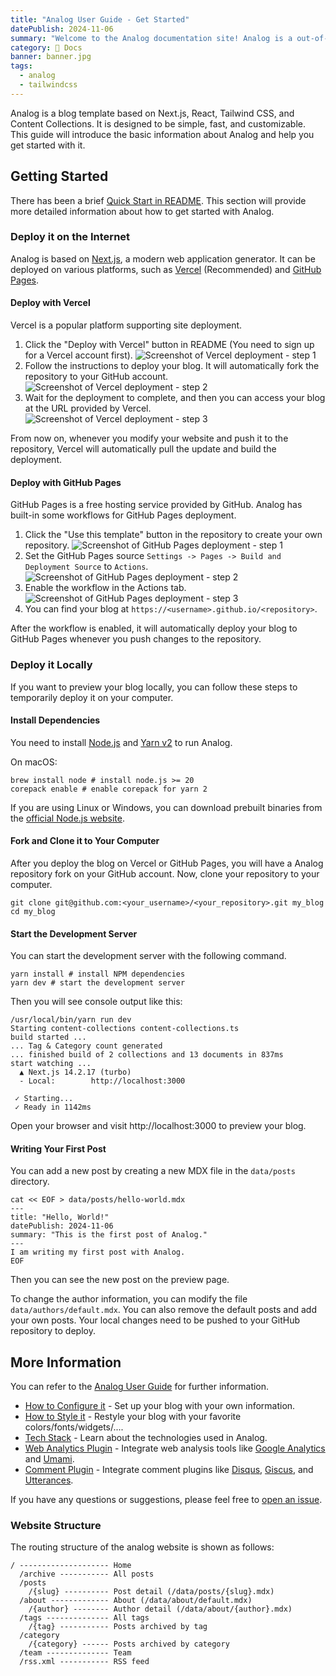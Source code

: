 ```yaml
---
title: "Analog User Guide - Get Started"
datePublish: 2024-11-06
summary: "Welcome to the Analog documentation site! Analog is a out-of-the-box feature-rich blog template. This guide will help you get started with Analog."
category: 🌈 Docs
banner: banner.jpg
tags:
  - analog
  - tailwindcss
---
```


Analog is a blog template based on Next.js, React, Tailwind CSS, and Content Collections. It is designed to be simple, fast, and customizable.
This guide will introduce the basic information about Analog and help you get started with it.

## Getting Started

There has been a brief [Quick Start in README](https://github.com/zhutmost/analog-blog-starter).
This section will provide more detailed information about how to get started with Analog.

### Deploy it on the Internet

Analog is based on [Next.js](https://nextjs.org/docs), a modern web application generator.
It can be deployed on various platforms, such as [Vercel](https://vercel.com/docs) (Recommended) and [GitHub Pages](https://docs.github.com/en/pages).

#### Deploy with Vercel

Vercel is a popular platform supporting site deployment.

1. Click the "Deploy with Vercel" button in README (You need to sign up for a Vercel account first).
  ![Screenshot of Vercel deployment - step 1](vercel-button.png "Click the Vercel button on README")
2. Follow the instructions to deploy your blog. It will automatically fork the repository to your GitHub account.
  ![Screenshot of Vercel deployment - step 2](vercel-setup.png "Create a Vercel project")
3. Wait for the deployment to complete, and then you can access your blog at the URL provided by Vercel.
  ![Screenshot of Vercel deployment - step 3](vercel-deployed.png "Access your blog from Vercel dashboard")

From now on, whenever you modify your website and push it to the repository, Vercel will automatically pull the update and build the deployment.

#### Deploy with GitHub Pages

GitHub Pages is a free hosting service provided by GitHub. Analog has built-in some workflows for GitHub Pages deployment.

1. Click the "Use this template" button in the repository to create your own repository.
  ![Screenshot of GitHub Pages deployment - step 1](github-pages-template.png "Click \"Use this template\" on GitHub")
2. Set the GitHub Pages source `Settings -> Pages -> Build and Deployment Source` to `Actions`.
  ![Screenshot of GitHub Pages deployment - step 2](github-pages-source.png "Set up GitHub Pages source")
3. Enable the workflow in the Actions tab.
  ![Screenshot of GitHub Pages deployment - step 3](github-pages-actions.png "Enable the workflow in Actions")
4. You can find your blog at `https://<username>.github.io/<repository>`.

After the workflow is enabled, it will automatically deploy your blog to GitHub Pages whenever you push changes to the repository.

### Deploy it Locally

If you want to preview your blog locally, you can follow these steps to temporarily deploy it on your computer.

#### Install Dependencies

You need to install [Node.js](https://nodejs.org/en) and [Yarn v2](https://yarnpkg.com/getting-started) to run Analog.

On macOS:

```shell
brew install node # install node.js >= 20
corepack enable # enable corepack for yarn 2
```

If you are using Linux or Windows, you can download prebuilt binaries from the [official Node.js website](https://nodejs.org/en/download/prebuilt-binaries).

#### Fork and Clone it to Your Computer

After you deploy the blog on Vercel or GitHub Pages, you will have a Analog repository fork on your GitHub account.
Now, clone your repository to your computer.

```shell
git clone git@github.com:<your_username>/<your_repository>.git my_blog
cd my_blog
```

#### Start the Development Server

You can start the development server with the following command.

```shell
yarn install # install NPM dependencies
yarn dev # start the development server
```

Then you will see console output like this:

```
/usr/local/bin/yarn run dev
Starting content-collections content-collections.ts
build started ...
... Tag & Category count generated
... finished build of 2 collections and 13 documents in 837ms
start watching ...
  ▲ Next.js 14.2.17 (turbo)
  - Local:        http://localhost:3000

 ✓ Starting...
 ✓ Ready in 1142ms
```

Open your browser and visit http://localhost:3000 to preview your blog.

#### Writing Your First Post

You can add a new post by creating a new MDX file in the `data/posts` directory.

```shell
cat << EOF > data/posts/hello-world.mdx
---
title: "Hello, World!"
datePublish: 2024-11-06
summary: "This is the first post of Analog."
---
I am writing my first post with Analog.
EOF
```

Then you can see the new post on the preview page.

To change the author information, you can modify the file `data/authors/default.mdx`. You can also remove the default posts and add your own posts.
Your local changes need to be pushed to your GitHub repository to deploy.

## More Information

You can refer to the [Analog User Guide](/category/docs) for further information.

- [How to Configure it](/post/doc/configuration) - Set up your blog with your own information.
- [How to Style it](/post/doc/style-customize) - Restyle your blog with your favorite colors/fonts/widgets/....
- [Tech Stack](/post/doc/tech-stack) - Learn about the technologies used in Analog.
- [Web Analytics Plugin](/post/doc/analytics) - Integrate web analysis tools like [Google Analytics](https://developers.google.com/analytics) and [Umami](https://umami.is/).
- [Comment Plugin](/post/doc/comment) - Integrate comment plugins like [Disqus](https://disqus.com), [Giscus](https://giscus.app), and [Utterances](https://utteranc.es).

If you have any questions or suggestions, please feel free to [open an issue](https://github.com/zhutmost/analog-blog-starter).

### Website Structure

The routing structure of the analog website is shown as follows:

```plaintext
/ -------------------- Home
  /archive ----------- All posts
  /posts
    /{slug} ---------- Post detail (/data/posts/{slug}.mdx)
  /about ------------- About (/data/about/default.mdx)
    /{author} -------- Author detail (/data/about/{author}.mdx)
  /tags -------------- All tags
    /{tag} ----------- Posts archived by tag
  /category
    /{category} ------ Posts archived by category
  /team -------------- Team
  /rss.xml ----------- RSS feed
```
